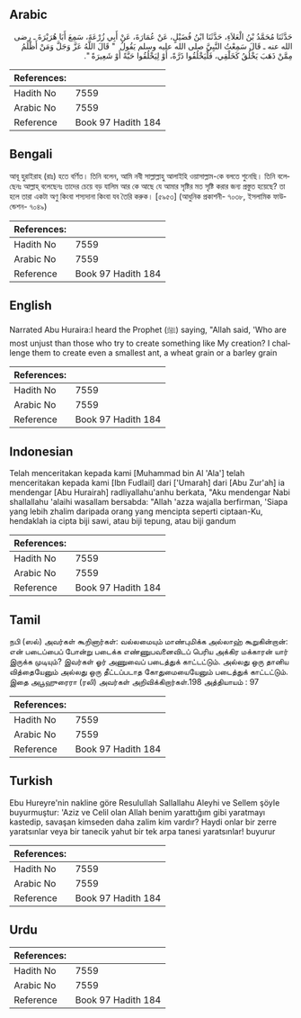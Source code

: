 ## Arabic


<div dir="rtl" lang="ar" style={{fontSize:'larger',backgroundColor:'#f8f9fa',padding:20}}>
حَدَّثَنَا مُحَمَّدُ بْنُ الْعَلاَءِ، حَدَّثَنَا ابْنُ فُضَيْلٍ، عَنْ عُمَارَةَ، عَنْ أَبِي زُرْعَةَ، سَمِعَ أَبَا هُرَيْرَةَ ـ رضى الله عنه ـ قَالَ سَمِعْتُ النَّبِيَّ صلى الله عليه وسلم يَقُولُ ‏ "‏ قَالَ اللَّهُ عَزَّ وَجَلَّ وَمَنْ أَظْلَمُ مِمَّنْ ذَهَبَ يَخْلُقُ كَخَلْقِي، فَلْيَخْلُقُوا ذَرَّةً، أَوْ لِيَخْلُقُوا حَبَّةً أَوْ شَعِيرَةً ‏"‏‏.‏
</div>
<div style={{backgroundColor:'#f8f9fa',padding:20, marginBottom: 10}}><table> <thead> <tr> <th>References:</th> <th></th> </tr> </thead> <tbody><tr><td>Hadith No</td><td>7559</td></tr><tr><td>Arabic No</td><td>7559</td></tr><tr><td>Reference</td><td>Book 97 Hadith 184</td></tr></tbody></table></div>

## Bengali


<div dir="ltr" lang="bn" style={{fontSize:'larger',backgroundColor:'#f8f9fa',padding:20}}>
আবূ হুরাইরাহ (রাঃ) হতে বর্ণিত। তিনি বলেন, আমি নবী সাল্লাল্লাহু আলাইহি ওয়াসাল্লাম-কে বলতে শুনেছি। তিনি বলেছেনঃ আল্লাহ্ বলেছেনঃ তাদের চেয়ে বড় যালিম আর কে আছে যে আমার সৃষ্টির মত সৃষ্টি করার জন্য প্রস্তুত হয়েছে? তা হলে তারা একটা অণু কিংবা শস্যদানা কিংবা যব তৈরি করুক। [৫৯৫৩] (আধুনিক প্রকাশনী- ৭০৩৮, ইসলামিক ফাউন্ডেশন- ৭০৪৯)
</div>
<div style={{backgroundColor:'#f8f9fa',padding:20, marginBottom: 10}}><table> <thead> <tr> <th>References:</th> <th></th> </tr> </thead> <tbody><tr><td>Hadith No</td><td>7559</td></tr><tr><td>Arabic No</td><td>7559</td></tr><tr><td>Reference</td><td>Book 97 Hadith 184</td></tr></tbody></table></div>

## English


<div dir="ltr" lang="en" style={{fontSize:'larger',backgroundColor:'#f8f9fa',padding:20}}>
Narrated Abu Huraira:I heard the Prophet (ﷺ) saying, "Allah said, 'Who are most unjust than those who try to create something like My creation? I challenge them to create even a smallest ant, a wheat grain or a barley grain
</div>
<div style={{backgroundColor:'#f8f9fa',padding:20, marginBottom: 10}}><table> <thead> <tr> <th>References:</th> <th></th> </tr> </thead> <tbody><tr><td>Hadith No</td><td>7559</td></tr><tr><td>Arabic No</td><td>7559</td></tr><tr><td>Reference</td><td>Book 97 Hadith 184</td></tr></tbody></table></div>

## Indonesian


<div dir="ltr" lang="id" style={{fontSize:'larger',backgroundColor:'#f8f9fa',padding:20}}>
Telah menceritakan kepada kami [Muhammad bin Al 'Ala'] telah menceritakan kepada kami [Ibn Fudlail] dari ['Umarah] dari [Abu Zur'ah] ia mendengar [Abu Hurairah] radliyallahu'anhu berkata, "Aku mendengar Nabi shallallahu 'alaihi wasallam bersabda: "Allah 'azza wajalla berfirman, 'Siapa yang lebih zhalim daripada orang yang mencipta seperti ciptaan-Ku, hendaklah ia cipta biji sawi, atau biji tepung, atau biji gandum
</div>
<div style={{backgroundColor:'#f8f9fa',padding:20, marginBottom: 10}}><table> <thead> <tr> <th>References:</th> <th></th> </tr> </thead> <tbody><tr><td>Hadith No</td><td>7559</td></tr><tr><td>Arabic No</td><td>7559</td></tr><tr><td>Reference</td><td>Book 97 Hadith 184</td></tr></tbody></table></div>

## Tamil


<div dir="ltr" lang="ta" style={{fontSize:'larger',backgroundColor:'#f8f9fa',padding:20}}>
நபி (ஸல்) அவர்கள் கூறினார்கள்: வல்லமையும் மாண்புமிக்க அல்லாஹ் கூறுகின்றான்: என் படைப்பைப் போன்று படைக்க எண்ணுபவனைவிடப் பெரிய அக்கிர மக்காரன் யார் இருக்க முடியும்? இவர்கள் ஓர் அணுவைப் படைத்துக் காட்டட்டும். அல்லது ஒரு தானிய வித்தையேனும் அல்லது ஒரு தீட்டப்படாத கோதுமையையேனும் படைத்துக் காட்டட்டும். இதை அபூஹுரைரா (ரலி) அவர்கள் அறிவிக்கிறார்கள்.198 அத்தியாயம் : 97
</div>
<div style={{backgroundColor:'#f8f9fa',padding:20, marginBottom: 10}}><table> <thead> <tr> <th>References:</th> <th></th> </tr> </thead> <tbody><tr><td>Hadith No</td><td>7559</td></tr><tr><td>Arabic No</td><td>7559</td></tr><tr><td>Reference</td><td>Book 97 Hadith 184</td></tr></tbody></table></div>

## Turkish


<div dir="ltr" lang="tr" style={{fontSize:'larger',backgroundColor:'#f8f9fa',padding:20}}>
Ebu Hureyre'nin nakline göre ResuIuIlah Sallallahu Aleyhi ve Sellem şöyIe buyurmuştur: 'Aziz ve Celil olan Allah benim yarattığım gibi yaratmayı kastedip, savaşan kimseden daha zalim kim vardır? Haydi onlar bir zerre yaratsınlar veya bir tanecik yahut bir tek arpa tanesi yaratsınlar! buyurur
</div>
<div style={{backgroundColor:'#f8f9fa',padding:20, marginBottom: 10}}><table> <thead> <tr> <th>References:</th> <th></th> </tr> </thead> <tbody><tr><td>Hadith No</td><td>7559</td></tr><tr><td>Arabic No</td><td>7559</td></tr><tr><td>Reference</td><td>Book 97 Hadith 184</td></tr></tbody></table></div>

## Urdu


<div dir="rtl" lang="ur" style={{fontSize:'larger',backgroundColor:'#f8f9fa',padding:20}}>

</div>
<div style={{backgroundColor:'#f8f9fa',padding:20, marginBottom: 10}}><table> <thead> <tr> <th>References:</th> <th></th> </tr> </thead> <tbody><tr><td>Hadith No</td><td>7559</td></tr><tr><td>Arabic No</td><td>7559</td></tr><tr><td>Reference</td><td>Book 97 Hadith 184</td></tr></tbody></table></div>